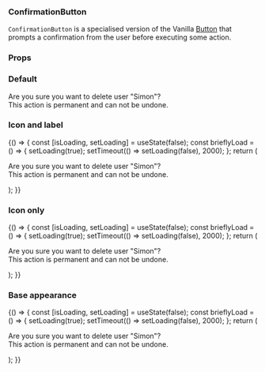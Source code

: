 

<Meta title="ConfirmationButton" component={ConfirmationButton} />

### ConfirmationButton

`ConfirmationButton` is a specialised version of the Vanilla [Button](https://docs.vanillaframework.io/patterns/buttons/) that prompts a confirmation from the user before executing some action.

### Props

<ArgsTable of={ConfirmationButton} />


### Default

<Canvas>
  <Story name="Default">
    <ConfirmationButton
      title="Confirm delete"
      buttonLabel="Delete"
      confirmButtonLabel="Delete"
      onConfirm={doNothing}
    >
      <p>
        Are you sure you want to delete user "Simon"?<br/>
        This action is permanent and can not be undone.
      </p>
    </ConfirmationButton>
  </Story>
</Canvas>

### Icon and label

<Canvas>
  <Story name="Icon and label">
    {() => {
      const [isLoading, setLoading] = useState(false);
      const brieflyLoad = () => {
        setLoading(true);
        setTimeout(() => setLoading(false), 2000);
      };
      return (
        <ConfirmationButton
          title="Confirm delete"
          buttonLabel="Delete"
          confirmButtonLabel="Delete"
          icon="delete"
          isLoading={isLoading}
          onConfirm={brieflyLoad}
          shiftClickEnabled
          showShiftClickHint
        >
          <p>
            Are you sure you want to delete user "Simon"?<br/>
            This action is permanent and can not be undone.
          </p>
        </ConfirmationButton>
      );
    }}
  </Story>
</Canvas>

### Icon only

<Canvas>
  <Story name="Icon only">
    {() => {
      const [isLoading, setLoading] = useState(false);
      const brieflyLoad = () => {
        setLoading(true);
        setTimeout(() => setLoading(false), 2000);
      };
      return (
        <ConfirmationButton
          title="Confirm delete"
          confirmButtonLabel="Delete"
          icon="delete"
          isLoading={isLoading}
          onConfirm={brieflyLoad}
          shiftClickEnabled
          showShiftClickHint
        >
          <p>
            Are you sure you want to delete user "Simon"?<br/>
            This action is permanent and can not be undone.
          </p>
        </ConfirmationButton>
      );
    }}
  </Story>
</Canvas>

### Base appearance

<Canvas>
  <Story name="Base appearance">
    {() => {
      const [isLoading, setLoading] = useState(false);
      const brieflyLoad = () => {
        setLoading(true);
        setTimeout(() => setLoading(false), 2000);
      };
      return (
        <ConfirmationButton
          appearance="base"
          title="Confirm delete"
          confirmButtonLabel="Delete"
          icon="delete"
          isLoading={isLoading}
          onConfirm={brieflyLoad}
          shiftClickEnabled
          showShiftClickHint
        >
          <p>
            Are you sure you want to delete user "Simon"?<br/>
            This action is permanent and can not be undone.
          </p>
        </ConfirmationButton>
      );
    }}
  </Story>
</Canvas>
